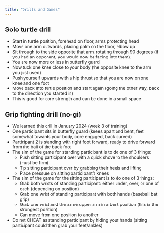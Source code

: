 ```yaml
---
title: "Drills and Games"
---
```


## Solo turtle drill 

- Start in turtle position, forehead on floor, arms protecting head
- Move one arm outwards, placing palm on the floor, elbow up
- Sit through to the side opposite that arm, rotating through 90 degrees (if you had an opponent, you would now be facing into them). 
- You are now more or less in butterfly guard 
- Now tuck one knee close to your body (the opposite knee to the arm you just used)
- Push yourself upwards with a hip thrust so that you are now on one knee and one foot
- Move back into turtle position and start again (going the other way, back to the direction you started in)
- This is good for core strength and can be done in a small space


## Grip fighting drill (no-gi)

- We learned this drill in January 2024 (week 3 of training)
- One participant sits in butterfly guard (knees apart and bent, feet somewhat towards your body, core engaged, back curved)
- Participant 2 is standing with right foot forward, ready to drive forward from the ball of the back foot
- The aim of the game for standing participant is to do one of 3 things: 
  - Push sitting participant over with a quick shove to the shoulders (must be firm)
  - Tip sitting participant over by grabbing their heels and lifting
  - Place pressure on sitting participant's knees
- The aim of the game for the sitting participant is to do one of 3 things: 
  - Grab both wrists of standing participant: either under, over, or one of each (depending on position)
  - Grab one wrist of standing participant with both hands (baseball bat grip)
  - Grab one wrist and the same upper arm in a bent position (this is the strongest position)
  - Can move from one position to another
- Do not CHEAT as standing participant by hiding your hands (sitting participant could then grab your feet/ankles)


